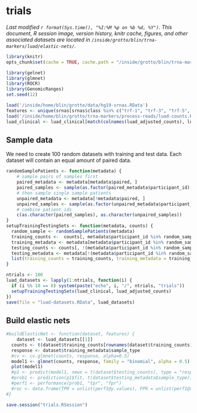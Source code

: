 # trials
_Last modified `r format(Sys.time(), "%I:%M %p on %b %d, %Y")`. This document, R session image, version history, knitr cache, figures, and other associated datasets are located in `/inside/grotto/blin/trna-markers/luad/elastic-nets/`._

```r
library(knitr)
opts_chunk$set(cache = TRUE, cache.path = "/inside/grotto/blin/trna-markers/luad/elastic-nets/trials-cache/", eval = TRUE, echo = TRUE, warning = FALSE, results = FALSE, message = FALSE, autodep = TRUE, dev = "png", dpi = 300)
```

```r
library(gelnet)
library(glmnet)
library(ROCR)
library(GenomicRanges)
set.seed(12)
```

```r
load('/inside/home/blin/grotto/data/hg19-srnas.RData')
features <- unique(srnas[srnas$class %in% c("trf-1", "trf-3", "trf-5", "actRF-3", "actRF-5")]$tx_name)
load('/inside/home/blin/grotto/trna-markers/process-reads/luad-counts.RData')
luad_clinical <- luad_clinical[match(colnames(luad_adjusted_counts), luad_clinical$barcode), ]
```

## Sample data

We need to create 100 random datasets with training and test data. Each dataset will contain an equal amount of paired data.


```r
randomSamplePatients <- function(metadata) {
	# sample pairs of samples first
	paired_metadata <- metadata[metadata$paired, ]
	paired_samples <- sample(as.factor(paired_metadata$participant_id), nrow(paired_metadata)/2)
	# then sample single sample patients
	unpaired_metadata <- metadata[!metadata$paired, ]
	unpaired_samples <- sample(as.factor(unpaired_metadata$participant_id), nrow(unpaired_metadata)/2)
	# combine patient ids
	c(as.character(paired_samples), as.character(unpaired_samples))
}
setupTrainingTestingSets <- function(metadata, counts) {
  random_sample <- randomSamplePatients(metadata)
  training_counts <-  counts[, metadata$participant_id %in% random_sample]
  training_metadata <- metadata[metadata$participant_id %in% random_sample, ]
  testing_counts <- counts[, !(metadata$participant_id %in% random_sample)]
  testing_metadata <- metadata[!(metadata$participant_id %in% random_sample), ]
  list(training_counts = training_counts, training_metadata = training_metadata, testing_counts = testing_counts, testing_metadata = testing_metadata)
}
```

```r
ntrials <- 100
luad_datasets <- lapply(1:ntrials, function(i) {
  if (i %% 10 == 0) system(paste("echo", i, "/", ntrials, "trials"))
  setupTrainingTestingSets(luad_clinical, luad_adjusted_counts)
})
save(file = "luad-datasets.RData", luad_datasets)
```

## Build elastic nets

```r
#buildElasticNet <- function(dataset, features) {
	dataset <- luad_datasets[[1]]
  counts <- t(dataset$training_counts[rownames(dataset$training_counts) %in% features, ])
  response <- dataset$training_metadata$sample_type
  #cv <- cv.glmnet(counts, response, alpha=0.5)
  model1 <- glmnet(counts, response, family = "binomial", alpha = 0.5)
  plot(model1)
  #p1 <- predict(model1, newx = t(dataset$testing_counts), type = "response")
  #prob1 <- prediction(p1$fit, t(dataset$testing_metadata$sample_type))
  #perf1 <- performance(prob1, "tpr", "fpr")
  #roc <- data.frame(TPR = unlist(perf1@y.values), FPR = unlist(perf1@x.values), Signature = "Sig1")
#}
```

```r
save.session("trials.RSession")
```
